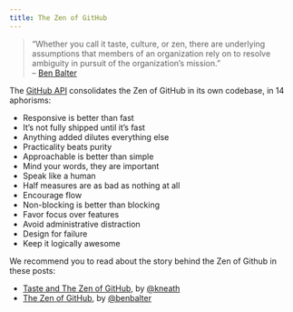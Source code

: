 ```yaml
---
title: The Zen of GitHub
---
```


> “Whether you call it taste, culture, or zen, there are underlying assumptions that members of an organization rely on to resolve ambiguity in pursuit of the organization’s mission.”  
> – [Ben Balter](https://ben.balter.com/2015/08/12/the-zen-of-github/)

The [GitHub API](https://api.github.com/zen) consolidates the Zen of GitHub in its own codebase, in 14 aphorisms:

- Responsive is better than fast
- It’s not fully shipped until it’s fast
- Anything added dilutes everything else
- Practicality beats purity
- Approachable is better than simple
- Mind your words, they are important
- Speak like a human
- Half measures are as bad as nothing at all
- Encourage flow
- Non-blocking is better than blocking
- Favor focus over features
- Avoid administrative distraction
- Design for failure
- Keep it logically awesome

We recommend you to read about the story behind the Zen of Github in these posts:

- [Taste and The Zen of GitHub](https://warpspire.com/posts/taste), by [@kneath](https://github.com/kneath)
- [The Zen of GitHub](https://ben.balter.com/2015/08/12/the-zen-of-github/), by [@benbalter](https://github.com/benbalter)
